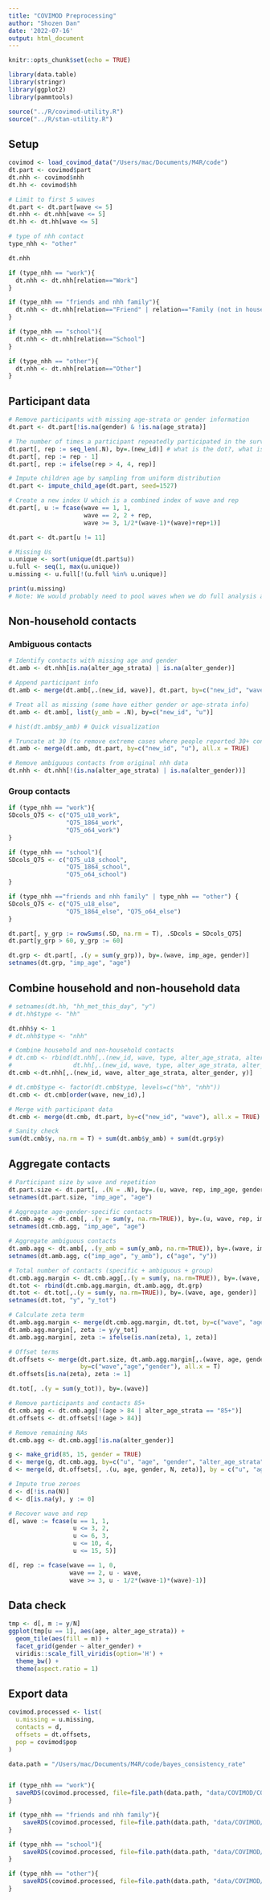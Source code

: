 ```yaml
---
title: "COVIMOD Preprocessing"
author: "Shozen Dan"
date: '2022-07-16'
output: html_document
---
```


```r
knitr::opts_chunk$set(echo = TRUE)
```

```r
library(data.table)
library(stringr)
library(ggplot2)
library(pammtools)

source("../R/covimod-utility.R")
source("../R/stan-utility.R")
```

## Setup
```r
covimod <- load_covimod_data("/Users/mac/Documents/M4R/code")
dt.part <- covimod$part
dt.nhh <- covimod$nhh
dt.hh <- covimod$hh

# Limit to first 5 waves
dt.part <- dt.part[wave <= 5]
dt.nhh <- dt.nhh[wave <= 5]
dt.hh <- dt.hh[wave <= 5]

# type of nhh contact
type_nhh <- "other"
```

```r
dt.nhh
```

```r
if (type_nhh == "work"){
  dt.nhh <- dt.nhh[relation=="Work"]
}

if (type_nhh == "friends and nhh family"){
  dt.nhh <- dt.nhh[relation=="Friend" | relation=="Family (not in household)"]
}

if (type_nhh == "school"){
  dt.nhh <- dt.nhh[relation=="School"]
}

if (type_nhh == "other"){
  dt.nhh <- dt.nhh[relation=="Other"]
}
```



## Participant data
```r
# Remove participants with missing age-strata or gender information
dt.part <- dt.part[!is.na(gender) & !is.na(age_strata)]

# The number of times a participant repeatedly participated in the survey
dt.part[, rep := seq_len(.N), by=.(new_id)] # what is the dot?, what is N
dt.part[, rep := rep - 1]
dt.part[, rep := ifelse(rep > 4, 4, rep)]

# Impute children age by sampling from uniform distribution
dt.part <- impute_child_age(dt.part, seed=1527)

# Create a new index U which is a combined index of wave and rep
dt.part[, u := fcase(wave == 1, 1, 
                     wave == 2, 2 + rep,
                     wave >= 3, 1/2*(wave-1)*(wave)+rep+1)]

dt.part <- dt.part[u != 11]

# Missing Us
u.unique <- sort(unique(dt.part$u))
u.full <- seq(1, max(u.unique))
u.missing <- u.full[!(u.full %in% u.unique)]

print(u.missing)
# Note: We would probably need to pool waves when we do full analysis as there is too much
```

## Non-household contacts
### Ambiguous contacts
```r
# Identify contacts with missing age and gender
dt.amb <- dt.nhh[is.na(alter_age_strata) | is.na(alter_gender)]

# Append participant info
dt.amb <- merge(dt.amb[,.(new_id, wave)], dt.part, by=c("new_id", "wave"), all.x = TRUE)

# Treat all as missing (some have either gender or age-strata info)
dt.amb <- dt.amb[, list(y_amb = .N), by=c("new_id", "u")]

# hist(dt.amb$y_amb) # Quick visualization

# Truncate at 30 (to remove extreme cases where people reported 30+ contacts)
dt.amb <- merge(dt.amb, dt.part, by=c("new_id", "u"), all.x = TRUE)

# Remove ambiguous contacts from original nhh data
dt.nhh <- dt.nhh[!(is.na(alter_age_strata) | is.na(alter_gender))]
```

### Group contacts
```r
if (type_nhh == "work"){
SDcols_Q75 <- c("Q75_u18_work",
                "Q75_1864_work",
                "Q75_o64_work")
}

if (type_nhh == "school"){
SDcols_Q75 <- c("Q75_u18_school",
                "Q75_1864_school",
                "Q75_o64_school")
}

if (type_nhh =="friends and nhh family" | type_nhh == "other") {
SDcols_Q75 <- c("Q75_u18_else",
                "Q75_1864_else", "Q75_o64_else")
}

dt.part[, y_grp := rowSums(.SD, na.rm = T), .SDcols = SDcols_Q75]
dt.part[y_grp > 60, y_grp := 60]

dt.grp <- dt.part[, .(y = sum(y_grp)), by=.(wave, imp_age, gender)]
setnames(dt.grp, "imp_age", "age")
```

## Combine household and non-household data
```r
# setnames(dt.hh, "hh_met_this_day", "y")
# dt.hh$type <- "hh"

dt.nhh$y <- 1
# dt.nhh$type <- "nhh"

# Combine household and non-household contacts
# dt.cmb <- rbind(dt.nhh[,.(new_id, wave, type, alter_age_strata, alter_gender, y)], 
#                 dt.hh[,.(new_id, wave, type, alter_age_strata, alter_gender, y)])
dt.cmb <-dt.nhh[,.(new_id, wave, alter_age_strata, alter_gender, y)]

# dt.cmb$type <- factor(dt.cmb$type, levels=c("hh", "nhh"))
dt.cmb <- dt.cmb[order(wave, new_id),]

# Merge with participant data
dt.cmb <- merge(dt.cmb, dt.part, by=c("new_id", "wave"), all.x = TRUE)

# Sanity check
sum(dt.cmb$y, na.rm = T) + sum(dt.amb$y_amb) + sum(dt.grp$y)
```

## Aggregate contacts
```r
# Participant size by wave and repetition
dt.part.size <- dt.part[, .(N = .N), by=.(u, wave, rep, imp_age, gender)]
setnames(dt.part.size, "imp_age", "age")

# Aggregate age-gender-specific contacts
dt.cmb.agg <- dt.cmb[, .(y = sum(y, na.rm=TRUE)), by=.(u, wave, rep, imp_age, gender, alter_age_strata, alter_gender)]
setnames(dt.cmb.agg, "imp_age", "age")

# Aggregate ambiguous contacts
dt.amb.agg <- dt.amb[, .(y_amb = sum(y_amb, na.rm=TRUE)), by=.(wave, imp_age, gender)]
setnames(dt.amb.agg, c("imp_age", "y_amb"), c("age", "y"))

# Total number of contacts (specific + ambiguous + group)
dt.cmb.agg.margin <- dt.cmb.agg[,.(y = sum(y, na.rm=TRUE)), by=.(wave, age, gender)]
dt.tot <- rbind(dt.cmb.agg.margin, dt.amb.agg, dt.grp)
dt.tot <- dt.tot[,.(y = sum(y, na.rm=TRUE)), by=.(wave, age, gender)]
setnames(dt.tot, "y", "y_tot")

# Calculate zeta term
dt.amb.agg.margin <- merge(dt.cmb.agg.margin, dt.tot, by=c("wave", "age","gender"), all.x=TRUE)
dt.amb.agg.margin[, zeta := y/y_tot]
dt.amb.agg.margin[, zeta := ifelse(is.nan(zeta), 1, zeta)]

# Offset terms
dt.offsets <- merge(dt.part.size, dt.amb.agg.margin[,.(wave, age, gender, zeta)], 
                    by=c("wave","age","gender"), all.x = T)
dt.offsets[is.na(zeta), zeta := 1]

dt.tot[, .(y = sum(y_tot)), by=.(wave)]
```

```r
# Remove participants and contacts 85+
dt.cmb.agg <- dt.cmb.agg[!(age > 84 | alter_age_strata == "85+")]
dt.offsets <- dt.offsets[!(age > 84)]

# Remove remaining NAs
dt.cmb.agg <- dt.cmb.agg[!is.na(alter_gender)]
```

```r
g <- make_grid(85, 15, gender = TRUE)
d <- merge(g, dt.cmb.agg, by=c("u", "age", "gender", "alter_age_strata", "alter_gender"), all.x = TRUE)
d <- merge(d, dt.offsets[, .(u, age, gender, N, zeta)], by = c("u", "age", "gender"), all.x = TRUE)

# Impute true zeroes
d <- d[!is.na(N)]
d <- d[is.na(y), y := 0]

# Recover wave and rep
d[, wave := fcase(u == 1, 1, 
                  u <= 3, 2,
                  u <= 6, 3,
                  u <= 10, 4,
                  u <= 15, 5)]

d[, rep := fcase(wave == 1, 0, 
                 wave == 2, u - wave,
                 wave >= 3, u - 1/2*(wave-1)*(wave)-1)]
```


## Data check
```r
tmp <- d[, m := y/N]
ggplot(tmp[u == 1], aes(age, alter_age_strata)) + 
  geom_tile(aes(fill = m)) + 
  facet_grid(gender ~ alter_gender) + 
  viridis::scale_fill_viridis(option='H') +
  theme_bw() + 
  theme(aspect.ratio = 1)
```
## Export data
```r
covimod.processed <- list(
  u.missing = u.missing,
  contacts = d,
  offsets = dt.offsets,
  pop = covimod$pop
)

data.path = "/Users/mac/Documents/M4R/code/bayes_consistency_rate"


if (type_nhh == "work"){
  saveRDS(covimod.processed, file=file.path(data.path, "data/COVIMOD/COVIMOD-multi-nhh-work.rds"))
}

if (type_nhh == "friends and nhh family"){
    saveRDS(covimod.processed, file=file.path(data.path, "data/COVIMOD/COVIMOD-multi-nhh-friends-family.rds"))
}

if (type_nhh == "school"){
    saveRDS(covimod.processed, file=file.path(data.path, "data/COVIMOD/COVIMOD-multi-nhh-school.rds"))
}

if (type_nhh == "other"){
    saveRDS(covimod.processed, file=file.path(data.path, "data/COVIMOD/COVIMOD-multi-nhh-other.rds"))
}

```



